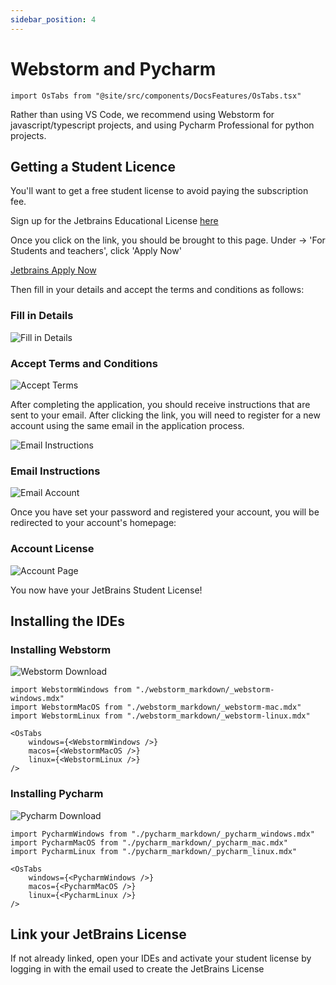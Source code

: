 ```yaml
---
sidebar_position: 4
---
```


# Webstorm and Pycharm

```mdx-code-block
import OsTabs from "@site/src/components/DocsFeatures/OsTabs.tsx"
```

Rather than using VS Code, we recommend using Webstorm for javascript/typescript projects,
and using Pycharm Professional for python projects.

## Getting a Student Licence

You'll want to get a free student license to avoid paying the subscription fee.

Sign up for the Jetbrains Educational License [here](https://www.jetbrains.com/community/education/#students)

Once you click on the link, you should be brought to this page. Under -> 'For Students and teachers', click 'Apply Now'

[Jetbrains Apply Now](./img/jetbrains_license.png)

Then fill in your details and accept the terms and conditions as follows:

### Fill in Details
![Fill in Details](./img/student_application.png)

### Accept Terms and Conditions
![Accept Terms](./img/accept_terms.png)

After completing the application, you should receive instructions that are sent to your email. After clicking the link, you will need to register for a new account using the same email in the application process.

![Email Instructions](./img/email_instructions.png)

### Email Instructions
![Email Account](./img/email_account.png)

Once you have set your password and registered your account, you will be redirected to your account's homepage:

### Account License
![Account Page](./img/license_confirm.png)

You now have your JetBrains Student License!

## Installing the IDEs

### Installing Webstorm

![Webstorm Download](./img/webstorm-pycharm/webstorm_download.png)

```mdx-code-block
import WebstormWindows from "./webstorm_markdown/_webstorm-windows.mdx"
import WebstormMacOS from "./webstorm_markdown/_webstorm-mac.mdx"
import WebstormLinux from "./webstorm_markdown/_webstorm-linux.mdx"

<OsTabs
    windows={<WebstormWindows />}
    macos={<WebstormMacOS />}
    linux={<WebstormLinux />}
/>
```

### Installing Pycharm

![Pycharm Download](./img/webstorm-pycharm/pycharm_download.png)

```mdx-code-block
import PycharmWindows from "./pycharm_markdown/_pycharm_windows.mdx"
import PycharmMacOS from "./pycharm_markdown/_pycharm_mac.mdx"
import PycharmLinux from "./pycharm_markdown/_pycharm_linux.mdx"

<OsTabs
    windows={<PycharmWindows />}
    macos={<PycharmMacOS />}
    linux={<PycharmLinux />}
/>
```

## Link your JetBrains License

If not already linked, open your IDEs and activate your student license by logging in with the email
used to create the JetBrains License



